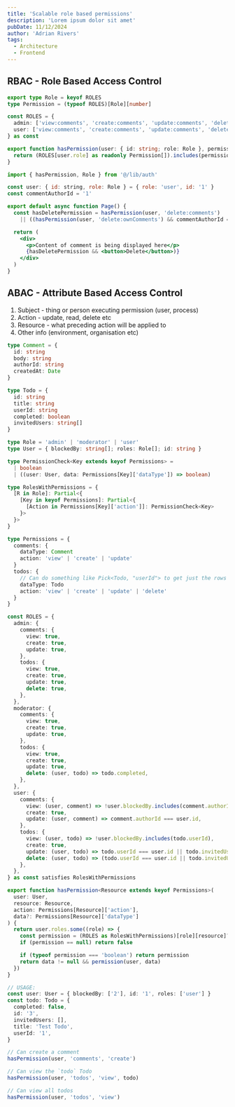 ```yaml
---
title: 'Scalable role based permissions'
description: 'Lorem ipsum dolor sit amet'
pubDate: 11/12/2024
author: 'Adrian Rivers'
tags: 
  - Architecture
  - Frontend
---
```


## RBAC - Role Based Access Control

```typescript
export type Role = keyof ROLES
type Permission = (typeof ROLES)[Role][number]

const ROLES = {
  admin: ['view:comments', 'create:comments', 'update:comments', 'delete:comments'],
  user: ['view:comments', 'create:comments', 'update:comments', 'delete:ownComments', 'update:ownComments'],
} as const

export function hasPermission(user: { id: string; role: Role }, permission: Permission) {
  return (ROLES[user.role] as readonly Permission[]).includes(permission)
}
```

```jsx
import { hasPermission, Role } from '@/lib/auth'

const user: { id: string, role: Role } = { role: 'user', id: '1' }
const commentAuthorId = '1'

export default async function Page() {
  const hasDeletePermission = hasPermission(user, 'delete:comments')
    || ((hasPermission(user, 'delete:ownComments') && commentAuthorId === user.id)

  return (
    <div>
      <p>Content of comment is being displayed here</p>
      {hasDeletePermission && <button>Delete</button>)}
    </div>
  )
}
```

## ABAC - Attribute Based Access Control

1. Subject - thing or person executing permission (user, process)
2. Action - update, read, delete etc
3. Resource - what preceding action will be applied to
4. Other info (environment, organisation etc)

```typescript
type Comment = {
  id: string
  body: string
  authorId: string
  createdAt: Date
}

type Todo = {
  id: string
  title: string
  userId: string
  completed: boolean
  invitedUsers: string[]
}

type Role = 'admin' | 'moderator' | 'user'
type User = { blockedBy: string[]; roles: Role[]; id: string }

type PermissionCheck<Key extends keyof Permissions> =
  | boolean
  | ((user: User, data: Permissions[Key]['dataType']) => boolean)

type RolesWithPermissions = {
  [R in Role]: Partial<{
    [Key in keyof Permissions]: Partial<{
      [Action in Permissions[Key]['action']]: PermissionCheck<Key>
    }>
  }>
}

type Permissions = {
  comments: {
    dataType: Comment
    action: 'view' | 'create' | 'update'
  }
  todos: {
    // Can do something like Pick<Todo, "userId"> to get just the rows you use
    dataType: Todo
    action: 'view' | 'create' | 'update' | 'delete'
  }
}

const ROLES = {
  admin: {
    comments: {
      view: true,
      create: true,
      update: true,
    },
    todos: {
      view: true,
      create: true,
      update: true,
      delete: true,
    },
  },
  moderator: {
    comments: {
      view: true,
      create: true,
      update: true,
    },
    todos: {
      view: true,
      create: true,
      update: true,
      delete: (user, todo) => todo.completed,
    },
  },
  user: {
    comments: {
      view: (user, comment) => !user.blockedBy.includes(comment.authorId),
      create: true,
      update: (user, comment) => comment.authorId === user.id,
    },
    todos: {
      view: (user, todo) => !user.blockedBy.includes(todo.userId),
      create: true,
      update: (user, todo) => todo.userId === user.id || todo.invitedUsers.includes(user.id),
      delete: (user, todo) => (todo.userId === user.id || todo.invitedUsers.includes(user.id)) && todo.completed,
    },
  },
} as const satisfies RolesWithPermissions

export function hasPermission<Resource extends keyof Permissions>(
  user: User,
  resource: Resource,
  action: Permissions[Resource]['action'],
  data?: Permissions[Resource]['dataType']
) {
  return user.roles.some((role) => {
    const permission = (ROLES as RolesWithPermissions)[role][resource]?.[action]
    if (permission == null) return false

    if (typeof permission === 'boolean') return permission
    return data != null && permission(user, data)
  })
}

// USAGE:
const user: User = { blockedBy: ['2'], id: '1', roles: ['user'] }
const todo: Todo = {
  completed: false,
  id: '3',
  invitedUsers: [],
  title: 'Test Todo',
  userId: '1',
}

// Can create a comment
hasPermission(user, 'comments', 'create')

// Can view the `todo` Todo
hasPermission(user, 'todos', 'view', todo)

// Can view all todos
hasPermission(user, 'todos', 'view')
```
